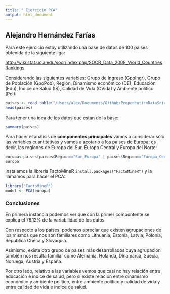```yaml
---
title: " Ejercicio PCA"
output: html_document
---
```



## Alejandro Hernández Farías



Para este ejercicio estoy utilizando una base de datos de 100 paises obtenida de la siguiente liga:

<http://wiki.stat.ucla.edu/socr/index.php/SOCR_Data_2008_World_CountriesRankings> 

Considerando las siguientes variables: Grupo de Ingreso (GpoIngr), Grupo de Población (GpoPob), Región, Dinamismo económico (DE), Educación (Edu), Índice de Salud (IS), Calidad de Vida (CVida) y Ambiente político (Pol):

```r
paises <- read.table("/Users/alex/Documents/Github/PropedeuticoDataScience2017/Alumnos/Alejandro_Hdz/paises.txt")
head(paises)
```

Para tener una idea de los datos que están de la base:
```r
summary(paises)
```

Para hacer el análisis de __componentes principales__ vamos a considerar sólo las variables cuantitativas y vamos a acotarlo a los paises de Europa; es decir, las regiones de Europa del Sur, Europa Central y Europa del Norte:

```r
europa<-paises[paises$Region=="Sur_Europa" | paises$Region=="Europa_Central" | paises$Region=="Norte_Europa" ,4:8]
europa

```

Instalamos la librería FactoMineR `install.packages("FactoMineR")` y la llamamos para hacer el PCA:


```r
library("FactoMineR")
model <- PCA(europa)

```

### Conclusiones

En primera instancia podemos ver que con la primer compontente se explica el 76.12% de la variabilidad de los datos.

Con respecto a los paises, podemos apreciar que existen agrupaciones de los mismos que nos son familiares como Lithuania, Estonia, Latvia, Polonia, Republica Checa y Slovaquia. 

Asimismo, existe otro grupo de paises más desarrollados cuya agrupación también nos resulta familiar como Alemania, Holanda, Dinamarca, Suecia, Noruega, Austria y España.

Por otro lado, relativo a las variables vemos que casi no hay relación entre educación e índice de salud, pero sí existe relación entre dinamismo económico y ambiente político, entre ambiente político y calidad de vida y entre calidad de vida e índice de salud.
